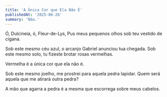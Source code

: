 ```yaml
---
title: 'A Única Cor que Ela Não É'
publishedAt: '2025-06-26'
summary: 'Não.'
---
```


Ó, Dulcineia, ó, Fleur-de-Lys,
Pus meus pequenos olhos sob teu vestido de cigana.

Sob este mesmo céu azul, o arcanjo Gabriel anunciou tua chegada.
Sob este mesmo solo, tu fizeste brotar rosas vermelhas.

Vermelha é a única cor que ela não é.

Sob este mesmo joelho, me prostrei para aquela pedra lapidar.
Quem será aquela que me atirará outra pedra?

A mão que agarra a pedra é a mesma que escorrega sobre meus cabelos.